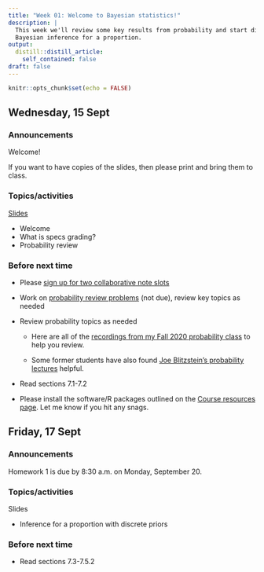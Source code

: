 ```yaml
---
title: "Week 01: Welcome to Bayesian statistics!"
description: |
  This week we'll review some key results from probability and start discussing
  Bayesian inference for a proportion.
output:
  distill::distill_article:
    self_contained: false
draft: false
---
```



```r
knitr::opts_chunk$set(echo = FALSE)
```

## Wednesday, 15 Sept

### Announcements

Welcome!

If you want to have copies of the slides, then please print and bring them to class.

### Topics/activities

[Slides](https://aloy.github.io/stat340-notes-fa21/01-probability-review.pdf)

- Welcome
- What is specs grading?
- Probability review

### Before next time

- Please [sign up for two collaborative note slots ](https://docs.google.com/document/d/1-RjAbLxBAxEuy0R4HrMSHMwoNs0XilKwwT5cGBGswvM/edit?usp=sharing)

- Work on [probability review problems](https://www.dropbox.com/s/k1o96mpyqfe3agc/hw0-prob-review.pdf?dl=0) (not due), review key topics as needed

- Review probability topics as needed

    + Here are all of the [recordings from my Fall 2020 probability class](https://carleton.hosted.panopto.com/Panopto/Pages/Sessions/List.aspx?folderID=2088b73f-581c-40e9-818f-ac23012a9103) to help you review.

    + Some former students have also found [Joe Blitzstein's probability lectures](https://projects.iq.harvard.edu/stat110/youtube) helpful.

- Read sections 7.1-7.2

- Please install the software/R packages outlined on the [Course resources page](https://aloy.github.io/stat340/resources.html). Let me know if you hit any snags.

## Friday, 17 Sept

### Announcements

Homework 1 is due by 8:30 a.m. on Monday, September 20.

### Topics/activities

Slides

- Inference for a proportion with discrete priors



### Before next time

- Read sections 7.3-7.5.2


